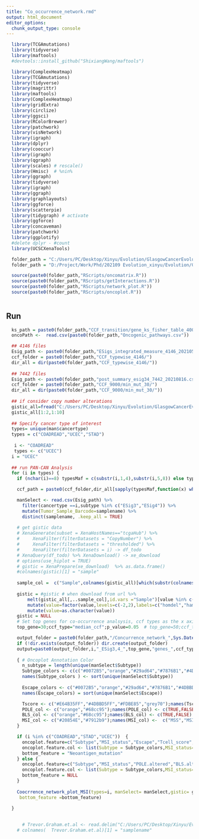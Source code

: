 ```yaml
---
title: "Co_occurrence_network.rmd"
output: html_document
editor_options:
  chunk_output_type: console
---
```


```r
  library(TCGAmutations)
  library(tidyverse)
  library(maftools)
  #devtools::install_github("ShixiangWang/maftools")

  library(ComplexHeatmap)
  library(TCGAmutations)
  library(tidyverse)
  library(magrittr)
  library(maftools)
  library(ComplexHeatmap)
  library(gridExtra)
  library(circlize)
  library(ggsci)
  library(RColorBrewer)
  library(patchwork)
  library(visNetwork)
  library(igraph)
  library(dplyr)
  library(cooccur)
  library(igraph)
  library(qgraph)
  library(scales) # rescale()
  library(Hmisc)  # %nin%
  library(ggraph)
  library(tidyverse)
  library(igraph)
  library(ggraph)
  library(graphlayouts)
  library(ggforce)
  library(scatterpie)
  library(tidygraph) # activate
  library(ggforce)
  library(concaveman)
  library(patchwork)
  library(ggplotify)
  #delete dplyr - #count
  library(UCSCXenaTools)

  folder_path = "C:/Users/PC/Desktop/Xinyu/Evolution/GlasgowCancerEvolution/Figures and Data/" # nolint
  folder_path = "D:/Project/Work/Phd/202109 Evolution_xinyu/Evolution/GlasgowCancerEvolution/Figures and Data/" # Dell

  source(paste0(folder_path,"RScripts/oncomatrix.R"))
  source(paste0(folder_path,"RScripts/getInteractions.R"))
  source(paste0(folder_path,"RScripts/network_plot.R"))
  source(paste0(folder_path,"RScripts/oncoplot.R"))
 
```

## Run 

```r
  
  ks_path = paste0(folder_path,"CCF_transition/gene_ks_fisher_table_4000_20210502.csv")
  oncoPath <-  read.csv(paste0(folder_path,"Oncogenic_pathways.csv"))

  ## 4146 files
  Esig_path <- paste0(folder_path,"ESigs_integrated_measure_4146_20210501.csv")
  ccf_folder = paste0(folder_path,"CCF_typewise_4146/")
  dir_all = dir(paste0(folder_path,"CCF_typewise_4146/"))
  
  ## 7442 files
  Esig_path <- paste0(folder_path,"post_summary_esig34_7442_20210816.csv")
  ccf_folder = paste0(folder_path,"CCF_9000/min_mut_30/")
  dir_all = dir(paste0(folder_path,"CCF_9000/min_mut_30/"))
  
  ## if consider copy number alterations
  gistic_all=fread("C:/Users/PC/Desktop/Xinyu/Evolution/GlasgowCancerEvolution/Archive/Data/TCGA/Gistic2_CopyNumber_Gistic2_all_thresholded.by_genes", header=TRUE)
  gistic_all[1:2,1:10]
  
  ## Specify cancer type of interest
  types= unique(man$cancertype)
  types = c("COADREAD","UCEC","STAD")
 
   i <- "COADREAD"
   types <- c("UCEC")
  i = "UCEC"
  
  ## run PAN-CAN Analysis
  for (i in types) {
    if (nchar(i)==8) typesMaf = c(substr(i,1,4),substr(i,5,8)) else typesMaf = i

    ccf_path = paste0(ccf_folder,dir_all[sapply(typesMaf,function(x) which(grepl(x,dir_all)))])[1]

    manSelect <- read.csv(Esig_path) %>% 
      filter(cancertype ==i,subtype %in% c("ESig3","ESig4")) %>% 
      mutate(Tumor_Sample_Barcode=samplename) %>%
      distinct(samplename, .keep_all = TRUE)
    
    # get gistic data 
    # XenaGenerate(subset = XenaHostNames=="tcgaHub") %>% 
    #     XenaFilter(filterDatasets = "CopyNumber") %>% 
    #     XenaFilter(filterDatasets = "thresholded") %>% 
    #     XenaFilter(filterDatasets = i) -> df_todo
    # XenaQuery(df_todo) %>% XenaDownload() -> xe_download
    # options(use_hiplot = TRUE)
    # gistic = XenaPrepare(xe_download)  %>% as.data.frame()
    #colnames(gistic)[1] = "sample"
    
    sample_col =  c("Sample",colnames(gistic_all)[which(substr(colnames(gistic_all)[-1],1,12) %in% manSelect$samplename)+1])
    
    gistic = #gistic # when download from url %>%
        melt(gistic_all[,..sample_col],id.vars ="Sample")[value %in% c(-2,2)] %>%
        mutate(value=factor(value,levels=c(-2,2),labels=c("homdel","hamp")),variable=substr(variable,1,12)) %>%
        mutate(value=as.character(value)) 
    gistic = NULL
    # Set top genes for co-occurrence analsysis, ccf types as the x axis and maximum p value filtered as network
    top_gene=30;ccf_type="median_ccf";p_value=0.05  # top_gene=50;ccf_type="mean_ccf";p_value=0.01

    output_folder = paste0(folder_path,"/Concurrence_network_",Sys.Date(),"/")
    if (!dir.exists(output_folder)) dir.create(output_folder)
    output=paste0(output_folder,i,"_ESig3,4_",top_gene,"genes_",ccf_type,"_",nrow(manSelect),"_samples_",p_value,".pdf")
    
    { # Oncoplot Annotation Color
      n_subtype = length(unique(manSelect$Subtype))
      Subtype_colors <- c(c("#0072B5","orange","#29ad64","#7876B1","#4DBBD5FF","#FFDC91","#EE4C97","#BC3C29","springgreen3")[1:n_subtype],"grey70")
      names(Subtype_colors ) <- sort(unique(manSelect$Subtype))
      
      Escape_colors <- c("#0072B5","orange","#29ad64","#7876B1","#4DBBD5FF","#FFDC91","#EE4C97","#BC3C29","springgreen3","grey70")[1:length(unique(manSelect$Escape))] #colorRampPalette(pal_jco("default", alpha = 1)(8))(9)[c(1,2,4:5)]
      names(Escape_colors) = sort(unique(manSelect$Escape))

      Tscore <- c("#E64B35FF","#4DBBD5FF","#FDBE85","grey70");names(Tscore) = c("high","low","medium")
      POLE_col <- c("orange","#68cc95");names(POLE_col) <- c(TRUE,FALSE)
      BLS_col <- c("orange","#68cc95");names(BLS_col) <- c(TRUE,FALSE)
      MSI_col <- c("#20854E","#7912b9");names(MSI_col) <-  c("MSS","MSI-H")
    }

    if (i %in% c("COADREAD","STAD","UCEC"))  {
      oncoplot.feature=c("Subtype","MSI_status","Escape","Tcell_score","BLS.altered","POLE.altered")
      oncoplot.feature.col <- list(Subtype = Subtype_colors,MSI_status=MSI_col,Escape=Escape_colors,Tcell_score=Tscore,POLE.altered=POLE_col,BLS.altered=BLS_col) 
      bottom_feature = "Neoantigen_mutation"
    } else {
      oncoplot.feature=c("Subtype","MSI_status","POLE.altered","BLS.altered")
      oncoplot.feature.col <- list(Subtype = Subtype_colors,MSI_status=MSI_col,POLE.altered=POLE_col,BLS.altered=BLS_col) 
      bottom_feature = NULL
    }
    
    Coocrrence_network_plot_MSI(types=i, manSelect= manSelect,gistic= gistic,ks_path=ks_path,ccf_path=ccf_path,output=output,top_gene=top_gene,p_value=p_value,ccf_type=ccf_type,oncoPath=oncoPath,oncoplot.feature=oncoplot.feature,oncoplot.feature.col=oncoplot.feature.col,
     bottom_feature =bottom_feature)
     
  }

  
      # Trevor.Graham.et.al <- read.delim("C:/Users/PC/Desktop/Xinyu/Evolution/GlasgowCancerEvolution/Archive/Data/TCGA/Trevor Graham et al.txt")
    # colnames(  Trevor.Graham.et.al)[1] = "samplename"

  
  
```

